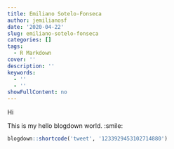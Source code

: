 ```yaml
---
title: Emiliano Sotelo-Fonseca
author: jemilianosf
date: '2020-04-22'
slug: emiliano-sotelo-fonseca
categories: []
tags:
  - R Markdown
cover: ''
description: ''
keywords:
  - ''
  - ''
showFullContent: no
---
```


Hi

This is my hello blogdown world. :smile:


```r
blogdown::shortcode('tweet', '1233929453102714880')
```
